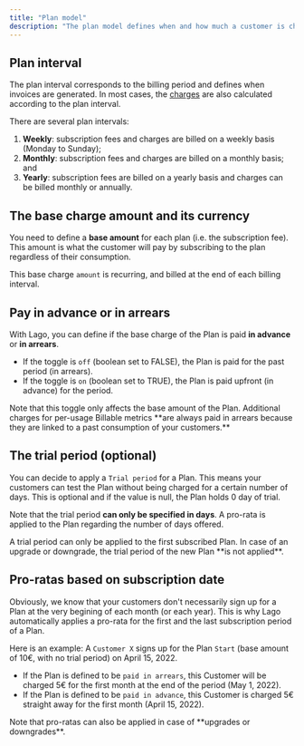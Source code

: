 ```yaml
---
title: "Plan model"
description: "The plan model defines when and how much a customer is charged."
---
```


## Plan interval[](#plan-interval "Direct link to heading")

The plan interval corresponds to the billing period and defines when invoices
are generated. In most cases, the [charges](/plans/charges) are also calculated
according to the plan interval.

There are several plan intervals:

1. **Weekly**: subscription fees and charges are billed on a weekly basis
   (Monday to Sunday);
2. **Monthly**: subscription fees and charges are billed on a monthly basis; and
3. **Yearly**: subscription fees are billed on a yearly basis and charges can be
   billed monthly or annually.

## The base charge amount and its currency[](#the-base-charge-amount-and-its-currency "Direct link to heading")

You need to define a **base amount** for each plan (i.e. the subscription fee).
This amount is what the customer will pay by subscribing to the plan regardless
of their consumption.

This base charge `amount` is recurring, and billed at the end of each billing
interval.

## Pay in advance or in arrears[](#pay-in-advance-or-in-arrears "Direct link to heading")

With Lago, you can define if the base charge of the Plan is paid **in advance**
or **in arrears**.

- If the toggle is `off` (boolean set to FALSE), the Plan is paid for the past
  period (in arrears).
- If the toggle is `on` (boolean set to TRUE), the Plan is paid upfront (in
  advance) for the period.

<Note>
  Note that this toggle only affects the base amount of the Plan. Additional
  charges for per-usage Billable metrics **are always paid in arrears because
  they are linked to a past consumption of your customers.**
</Note>

## The trial period (optional)[](#the-trial-period-optional "Direct link to heading")

You can decide to apply a `Trial period` for a Plan. This means your customers
can test the Plan without being charged for a certain number of days. This is
optional and if the value is null, the Plan holds 0 day of trial.

Note that the trial period **can only be specified in days**. A pro-rata is
applied to the Plan regarding the number of days offered.

<Warning>
  A trial period can only be applied to the first subscribed Plan. In case of an
  upgrade or downgrade, the trial period of the new Plan **is not applied**.
</Warning>

## Pro-ratas based on subscription date[](#pro-ratas-based-on-subscription-date "Direct link to heading")

Obviously, we know that your customers don't necessarily sign up for a Plan at
the very begining of each month (or each year). This is why Lago automatically
applies a pro-rata for the first and the last subscription period of a Plan.

Here is an example: A `Customer X` signs up for the Plan `Start` (base amount of
10€, with no trial period) on April 15, 2022\.

- If the Plan is defined to be `paid in arrears`, this Customer will be charged
  5€ for the first month at the end of the period (May 1, 2022).
- If the Plan is defined to be `paid in advance`, this Customer is charged 5€
  straight away for the first month (April 15, 2022).

<Note>
  Note that pro-ratas can also be applied in case of **upgrades or downgrades**.
</Note>
